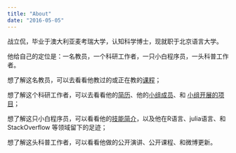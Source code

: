```yaml
---
title: "About"
date: "2016-05-05"
---
```


战立侃，毕业于澳大利亚麦考瑞大学，认知科学博士，现就职于北京语言大学。

他给自己的定位是：一名教员，一个科研工作者，一只小白程序员，一头科普工作者。

想了解这名教员，可以去看看他教过的或正在教的[课程](en/teach)；

想了解这个科研工作者，可以去看看他的[简历](/en/cv/likan_zhan_cv_en)、他的[小组成员](https://sapere-aude.group/member/)、和 [小组开展的项目](https://sapere-aude.group/projects/)；

想了解这只小白程序员，可以看看他的[技能简介](/cn/cv/likan_zhan_cv_cn/#专业技能)，以及他在R语言、julia语言、和 StackOverflow 等领域留下的足迹；

想了解这头科普工作者，可以看看他做的公开演讲、公开课程、和微博更新。